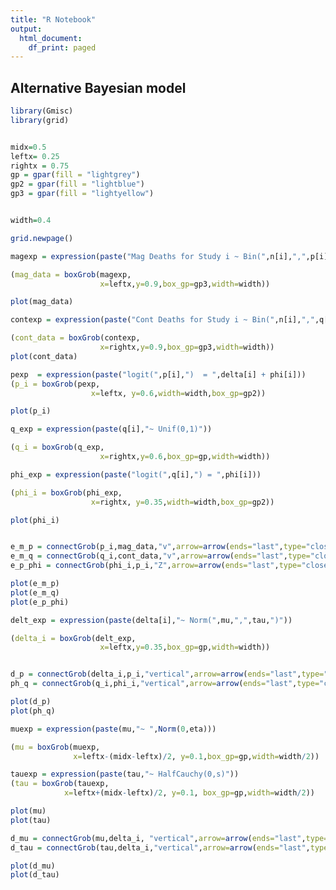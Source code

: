 ```yaml
---
title: "R Notebook"
output:
  html_document:
    df_print: paged
---
```


## Alternative Bayesian model

```r
library(Gmisc)
library(grid)


midx=0.5
leftx= 0.25
rightx = 0.75
gp = gpar(fill = "lightgrey")
gp2 = gpar(fill = "lightblue")
gp3 = gpar(fill = "lightyellow")


width=0.4

grid.newpage()

magexp = expression(paste("Mag Deaths for Study i ~ Bin(",n[i],",",p[i],")"))

(mag_data = boxGrob(magexp, 
                    x=leftx,y=0.9,box_gp=gp3,width=width))

plot(mag_data)

contexp = expression(paste("Cont Deaths for Study i ~ Bin(",n[i],",",q[i],")"))

(cont_data = boxGrob(contexp, 
                    x=rightx,y=0.9,box_gp=gp3,width=width))
plot(cont_data)

pexp  = expression(paste("logit(",p[i],")  = ",delta[i] + phi[i]))
(p_i = boxGrob(pexp,
                  x=leftx, y=0.6,width=width,box_gp=gp2)) 

plot(p_i)

q_exp = expression(paste(q[i],"~ Unif(0,1)"))

(q_i = boxGrob(q_exp, 
                    x=rightx,y=0.6,box_gp=gp,width=width))

phi_exp = expression(paste("logit(",q[i],") = ",phi[i]))

(phi_i = boxGrob(phi_exp,
                  x=rightx, y=0.35,width=width,box_gp=gp2)) 

plot(phi_i)


e_m_p = connectGrob(p_i,mag_data,"v",arrow=arrow(ends="last",type="closed",length=grid::unit(0.125,"inches")))
e_m_q = connectGrob(q_i,cont_data,"v",arrow=arrow(ends="last",type="closed",length=grid::unit(0.125,"inches")))
e_p_phi = connectGrob(phi_i,p_i,"Z",arrow=arrow(ends="last",type="closed",length=grid::unit(0.125,"inches")))

plot(e_m_p)
plot(e_m_q)
plot(e_p_phi)

delt_exp = expression(paste(delta[i],"~ Norm(",mu,",",tau,")"))

(delta_i = boxGrob(delt_exp, 
                    x=leftx,y=0.35,box_gp=gp,width=width))


d_p = connectGrob(delta_i,p_i,"vertical",arrow=arrow(ends="last",type="closed",length=grid::unit(0.125,"inches")))
ph_q = connectGrob(q_i,phi_i,"vertical",arrow=arrow(ends="last",type="closed",length=grid::unit(0.125,"inches")))

plot(d_p)
plot(ph_q)

muexp = expression(paste(mu,"~ ",Norm(0,eta)))

(mu = boxGrob(muexp,
              x=leftx-(midx-leftx)/2, y=0.1,box_gp=gp,width=width/2))

tauexp = expression(paste(tau,"~ HalfCauchy(0,s)"))
(tau = boxGrob(tauexp,
            x=leftx+(midx-leftx)/2, y=0.1, box_gp=gp,width=width/2))

plot(mu)
plot(tau)

d_mu = connectGrob(mu,delta_i, "vertical",arrow=arrow(ends="last",type="closed",length=grid::unit(0.125,"inches")))
d_tau = connectGrob(tau,delta_i,"vertical",arrow=arrow(ends="last",type="closed",length=grid::unit(0.125,"inches")))

plot(d_mu)
plot(d_tau)
```



